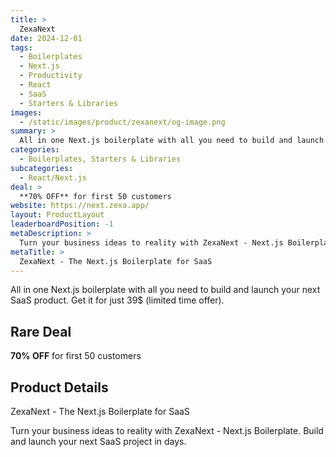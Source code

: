```yaml
---
title: >
  ZexaNext
date: 2024-12-01
tags:
  - Boilerplates
  - Next.js
  - Productivity
  - React
  - SaaS
  - Starters & Libraries
images:
  - /static/images/product/zexanext/og-image.png
summary: >
  All in one Next.js boilerplate with all you need to build and launch your next SaaS product. Get it for just 39$ (limited time offer).
categories:
  - Boilerplates, Starters & Libraries
subcategories:
  - React/Next.js
deal: >
  **70% OFF** for first 50 customers
website: https://next.zexa.app/
layout: ProductLayout
leaderboardPosition: -1
metaDescription: >
  Turn your business ideas to reality with ZexaNext - Next.js Boilerplate. Build and launch your next SaaS project in days.
metaTitle: >
  ZexaNext - The Next.js Boilerplate for SaaS
---
```

All in one Next.js boilerplate with all you need to build and launch your next SaaS product. Get it for just 39$ (limited time offer).

## Rare Deal

**70% OFF** for first 50 customers

## Product Details

ZexaNext - The Next.js Boilerplate for SaaS

Turn your business ideas to reality with ZexaNext - Next.js Boilerplate. Build and launch your next SaaS project in days.
